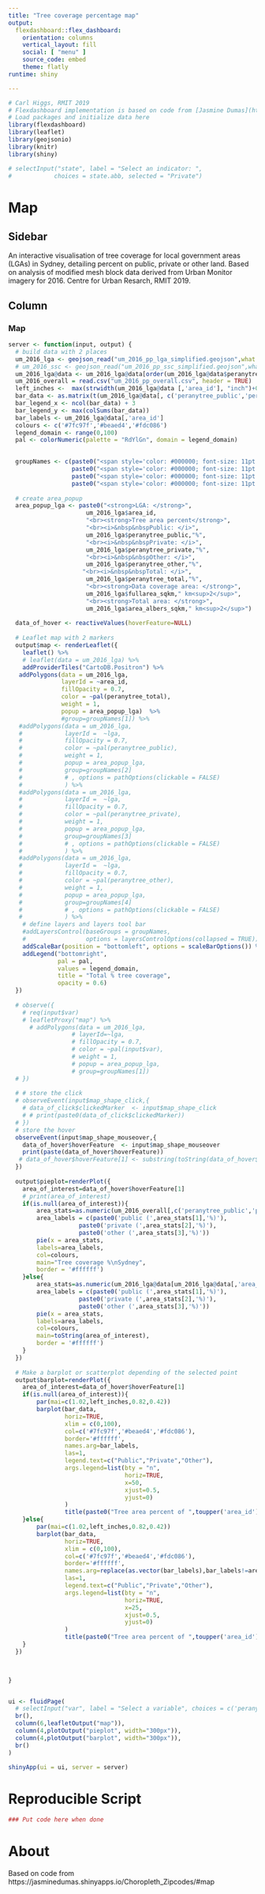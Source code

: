 ```yaml
---
title: "Tree coverage percentage map"
output: 
  flexdashboard::flex_dashboard:
    orientation: columns
    vertical_layout: fill
    social: [ "menu" ]
    source_code: embed
    theme: flatly
runtime: shiny

---
```



```r
# Carl Higgs, RMIT 2019
# Flexdashboard implementation is based on code from [Jasmine Dumas](https://jasminedumas.shinyapps.io/hartford-crime/)
# Load packages and initialize data here
library(flexdashboard)
library(leaflet)
library(geojsonio)
library(knitr)
library(shiny)

# selectInput("state", label = "Select an indicator: ",
#            choices = state.abb, selected = "Private")
```
Map
=========================

Sidebar {.sidebar} 
----------------------------
An interactive visualisation of tree coverage for local government areas (LGAs) in Sydney, detailing percent on public, private or other land.  Based on analysis of modified mesh block data derived from Urban Monitor imagery for 2016. Centre for Urban Resarch, RMIT 2019.

Column {data-width=600}
-------------------------------------
    
### Map
```r
server <- function(input, output) {
  # build data with 2 places
  um_2016_lga <- geojson_read("um_2016_pp_lga_simplified.geojson",what = "sp",stringsAsFactors=FALSE)
  # um_2016_ssc <- geojson_read("um_2016_pp_ssc_simplified.geojson",what = "sp")
  um_2016_lga@data <- um_2016_lga@data[order(um_2016_lga@data$peranytree_total),]
  um_2016_overall = read.csv("um_2016_pp_overall.csv", header = TRUE)
  left_inches <-  max(strwidth(um_2016_lga@data [,'area_id'], "inch")+0.4, na.rm = TRUE)
  bar_data <- as.matrix(t(um_2016_lga@data[, c('peranytree_public','peranytree_private','peranytree_other')]))
  bar_legend_x <- ncol(bar_data) + 3    
  bar_legend_y <- max(colSums(bar_data))
  bar_labels <- um_2016_lga@data[,'area_id']
  colours <- c('#7fc97f','#beaed4','#fdc086')
  legend_domain <- range(0,100)
  pal <- colorNumeric(palette = "RdYlGn", domain = legend_domain)

  
  groupNames <- c(paste0("<span style='color: #000000; font-size: 11pt'><strong>Total</strong></span>"),
                  paste0("<span style='color: #000000; font-size: 11pt'><strong>Public</strong></span>"),
                  paste0("<span style='color: #000000; font-size: 11pt'><strong>Private</strong></span>"),
                  paste0("<span style='color: #000000; font-size: 11pt'><strong>Other</strong></span>"))
  
  # create area_popup
  area_popup_lga <- paste0("<strong>LGA: </strong>", 
                      um_2016_lga$area_id, 
                      "<br><strong>Tree area percent</strong>", 
                      "<br><i>&nbsp&nbspPublic: </i>", 
                      um_2016_lga$peranytree_public,"%", 
                      "<br><i>&nbsp&nbspPrivate: </i>", 
                      um_2016_lga$peranytree_private,"%", 
                      "<br><i>&nbsp&nbspOther: </i>", 
                      um_2016_lga$peranytree_other,"%", 
                     "<br><i>&nbsp&nbspTotal: </i>", 
                      um_2016_lga$peranytree_total,"%", 
                      "<br><strong>Data coverage area: </strong>",
                      um_2016_lga$fullarea_sqkm," km<sup>2</sup>",
                      "<br><strong>Total area: </strong>",
                      um_2016_lga$area_albers_sqkm," km<sup>2</sup>")
                      
  data_of_hover <- reactiveValues(hoverFeature=NULL)
  
  # Leaflet map with 2 markers
  output$map <- renderLeaflet({
    leaflet() %>% 
    # leaflet(data = um_2016_lga) %>%
    addProviderTiles("CartoDB.Positron") %>%
   addPolygons(data = um_2016_lga,
               layerId = ~area_id,
               fillOpacity = 0.7, 
               color = ~pal(peranytree_total), 
               weight = 1, 
               popup = area_popup_lga)  %>%
               #group=groupNames[1]) %>%
   #addPolygons(data = um_2016_lga,
   #            layerId =  ~lga,
   #            fillOpacity = 0.7,
   #            color = ~pal(peranytree_public),
   #            weight = 1,
   #            popup = area_popup_lga,
   #            group=groupNames[2]
   #            # , options = pathOptions(clickable = FALSE)
   #            ) %>%
   #addPolygons(data = um_2016_lga,
   #            layerId =  ~lga,
   #            fillOpacity = 0.7,
   #            color = ~pal(peranytree_private),
   #            weight = 1,
   #            popup = area_popup_lga,
   #            group=groupNames[3]
   #            # , options = pathOptions(clickable = FALSE)
   #            ) %>%
   #addPolygons(data = um_2016_lga,
   #            layerId =  ~lga,
   #            fillOpacity = 0.7,
   #            color = ~pal(peranytree_other),
   #            weight = 1,
   #            popup = area_popup_lga,
   #            group=groupNames[4]
   #            # , options = pathOptions(clickable = FALSE)
   #            ) %>%
    # define layers and layers tool bar
    #addLayersControl(baseGroups = groupNames,
    #                 options = layersControlOptions(collapsed = TRUE))%>% ## display legend by default
    addScaleBar(position = "bottomleft", options = scaleBarOptions()) %>%
    addLegend("bottomright", 
              pal = pal, 
              values = legend_domain,
              title = "Total % tree coverage",
              opacity = 0.6)
  })
  
  # observe({
    # req(input$var)
    # leafletProxy("map") %>%
      # addPolygons(data = um_2016_lga,
                  # layerId=~lga, 
                  # fillOpacity = 0.7, 
                  # color = ~pal(input$var), 
                  # weight = 1, 
                  # popup = area_popup_lga,
                  # group=groupNames[1]) 
  # })
  
  # # store the click
  # observeEvent(input$map_shape_click,{
    # data_of_click$clickedMarker  <- input$map_shape_click
    # # print(paste0(data_of_click$clickedMarker))
  # })
  # store the hover
  observeEvent(input$map_shape_mouseover,{
    data_of_hover$hoverFeature  <- input$map_shape_mouseover
    print(paste(data_of_hover$hoverFeature))
   # data_of_hover$hoverFeature[1] <- substring(toString(data_of_hover$hoverFeature[1]),1,nchar(data_of_hover$hoverFeature[1])-4)
  })
  
  output$pieplot=renderPlot({
    area_of_interest=data_of_hover$hoverFeature[1]
    # print(area_of_interest)
    if(is.null(area_of_interest)){
        area_stats=as.numeric(um_2016_overall[,c('peranytree_public','peranytree_private','peranytree_other')])
        area_labels = c(paste0('public (',area_stats[1],'%)'),
                    paste0('private (',area_stats[2],'%)'),
                    paste0('other (',area_stats[3],'%)'))
        pie(x = area_stats,
        labels=area_labels, 
        col=colours,
        main="Tree coverage %\nSydney",
        border = '#ffffff')
    }else{
        area_stats=as.numeric(um_2016_lga@data[um_2016_lga@data[,'area_id']==area_of_interest,c('peranytree_public','peranytree_private','peranytree_other')])
        area_labels = c(paste0('public (',area_stats[1],'%)'),
                    paste0('private (',area_stats[2],'%)'),
                    paste0('other (',area_stats[3],'%)'))
        pie(x = area_stats,
        labels=area_labels, 
        col=colours,
        main=toString(area_of_interest),
        border = '#ffffff')
    }
  })
  
  # Make a barplot or scatterplot depending of the selected point
  output$barplot=renderPlot({
    area_of_interest=data_of_hover$hoverFeature[1]
    if(is.null(area_of_interest)){
        par(mai=c(1.02,left_inches,0.82,0.42))
        barplot(bar_data,
                horiz=TRUE,
                xlim = c(0,100),
                col=c('#7fc97f','#beaed4','#fdc086'), 
                border='#ffffff', 
                names.arg=bar_labels,
                las=1,
                legend.text=c("Public","Private","Other"),
                args.legend=list(bty = "n", 
                                 horiz=TRUE, 
                                 x=50,
                                 xjust=0.5,
                                 yjust=0)
                )
                title(paste0("Tree area percent of ",toupper('area_id'),"s, by land status."), line=2, adj=0)
    }else{
        par(mai=c(1.02,left_inches,0.82,0.42))
        barplot(bar_data,
                horiz=TRUE,
                xlim = c(0,100),
                col=c('#7fc97f','#beaed4','#fdc086'), 
                border='#ffffff', 
                names.arg=replace(as.vector(bar_labels),bar_labels!=area_of_interest,''),
                las=1,
                legend.text=c("Public","Private","Other"),
                args.legend=list(bty = "n", 
                                 horiz=TRUE, 
                                 x=25,
                                 xjust=0.5,
                                 yjust=0)
                )
                title(paste0("Tree area percent of ",toupper('area_id'),"s, by land status."), line=2, adj=0)
    }
  })


  
}


ui <- fluidPage(
  # selectInput("var", label = "Select a variable", choices = c('peranytree_public','peranytree_private','peranytree_other','peranytree_total')),
  br(),
  column(6,leafletOutput("map")),
  column(4,plotOutput("pieplot", width="300px")),
  column(4,plotOutput("barplot", width="300px")),
  br()
)

shinyApp(ui = ui, server = server)
```


Reproducible Script
===================================== 

```r
 
### Put code here when done 

```


About
===================================== 

Based on code from https://jasminedumas.shinyapps.io/Choropleth_Zipcodes/#map
